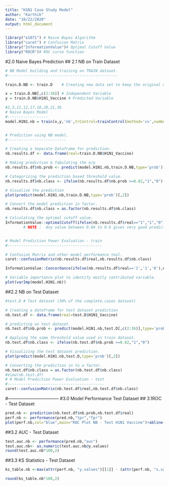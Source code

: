 ---
title: "H1N1 Case Study Model"
author: "Karthik"
date: "10/22/2020"
output: html_document
---
```{r}
library("e1071") # Naive Bayes Algorithm
library("caret") # Confusion Matrix
library("InformationValue")# Optimal Cutoff Value
library("ROCR")# ROC curve function
```



#2.0 Naive Bayes Prediction
## 2.1 NB on Train Dataset
```{r}

# NB Model building and training on TRAIN dataset.
#-------------------------------------------------

train.D.NB <- train.D    # Creating new data set to keep the original dataset untouched.

x = train.D.NB[,c(2:36)] # Independent Variable
y = train.D.NB$H1N1_Vaccine # Predicted Variable

#2,3,11,12,17,18,20,21,36
# Naive Bayes Model
#------------------
model.H1N1.nb = train(x,y,'nb',trControl=trainControl(method='cv',number=10))


# Prediction using NB model.
#--------------------------

# Creating a Separate Dataframe for prediction.
nb.results.df <- data.frame(real=train.D.NB$H1N1_Vaccine)  

# Making prediction & Tabulating the o/p
nb.results.df$nb.prob <- predict(model.H1N1.nb,train.D.NB,type='prob')[,2] 

# Categorizing the prediction based threshold value.
nb.results.df$nb.class <- ifelse(nb.results.df$nb.prob >=0.82,"1","0") 

# Visualize the prediction
plot(predict(model.H1N1.nb,train.D.NB,type='prob')[,2]) 

# Convert the model prediction in factor.
nb.results.df$nb.class = as.factor(nb.results.df$nb.class) 

# Calculating the optimal cutoff value.
InformationValue::optimalCutoff(ifelse(nb.results.df$real=="1","1","0"),nb.results.df$nb.prob) 
        # NOTE :  Any value between 0.04 to 0.6 gives very good prediction.


# Model Prediction Power Evaluation - train
#------------------------------------------

# Confusion Matrix and other model performance tool.
caret::confusionMatrix(nb.results.df$real,nb.results.df$nb.class) 

InformationValue::Concordance(ifelse(nb.results.df$real=='1','1','0'),nb.results.df$nb.prob)

# Variable importance plot to identify mostly contributed variable.
plot(varImp(model.H1N1.nb)) 

```


##2.2  NB on Test Dataset
```{r}
#test.D # Test dataset (30% of the complete.cases dataset)

# Creating a dataframe for test dataset prediction
nb.test.df <- data.frame(real=test.D$H1N1_Vaccine)

# predicting on test dataset.
nb.test.df$nb.prob <- predict(model.H1N1.nb,test.D[,c(2:36)],type='prob')[,2]

# Applying the same threshold value used in train dataset.
nb.test.df$nb.class <- ifelse(nb.test.df$nb.prob >=0.82,"1","0") 

# Visualizing the test dataset prediction.
plot(predict(model.H1N1.nb,test.D,type='prob')[,2]) 

# Converting the prediction in to a factor.
nb.test.df$nb.class = as.factor(nb.test.df$nb.class) 
#View(nb.test.df)
# # Model Prediction Power Evaluation - test
#-------------------------------------------
caret::confusionMatrix(nb.test.df$real,nb.test.df$nb.class)

```


#-----------------------------------
#3.0 Model Performance Test Dataset
## 3.1ROC - Test Dataset

```{r}

pred.nb <- prediction(nb.test.df$nb.prob,nb.test.df$real)
perf.nb <- performance(pred.nb,"tpr","fpr")
plot(perf.nb,col="blue",main="ROC Plot NB - Test H1N1 Vaccine")+abline(0,1,lty=8,col="red")
```

##3.2 AUC - Test Dataset
```{r}
test.auc.nb <- performance(pred.nb,"auc")
test.auc.nb<- as.numeric(test.auc.nb@y.values)
round(test.auc.nb*100,2)
```

##3.3 KS Statistics - Test Dataset
```{r}
ks_table.nb <-max(attr(perf.nb, "y.values")[[1]] - (attr(perf.nb, "x.values")[[1]]))

round(ks_table.nb*100,2)
```





